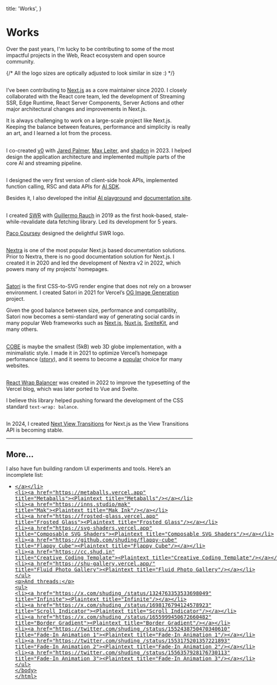   title: 'Works',
}

# Works

Over the past years, I'm lucky to be contributing to some of the most impactful projects in the Web, React ecosystem and open source community.

{/* All the logo sizes are optically adjusted to look similar in size :) */}

## [<Nextjs height={14} />](https://nextjs.org 'Next.js')

I’ve been contributing to [Next.js](https://nextjs.org) as a core maintainer since 2020. I closely collaborated with the React core team, led the development of Streaming SSR, Edge Runtime, React Server Components, Server Actions and other major architectural changes and improvements in Next.js.

It is always challenging to work on a large-scale project like Next.js. Keeping the balance between features, performance and simplicity is really an art, and I learned a lot from the process.

## [<V0 height={14}/>](https://v0.dev 'Vercel v0')

I co-created [v0](https://v0.dev) with [Jared Palmer](https://jaredpalmer.com), [Max Leiter](https://maxleiter.com), and [shadcn](https://shadcn.com/) in 2023. I helped design the application architecture and implemented multiple parts of the core AI and streaming pipeline.

## [<AISDK height={18}/>](https://github.com/vercel/ai 'Vercel AI SDK')

I designed the very first version of client-side hook APIs, implemented function calling, RSC and data APIs for [AI SDK](https://sdk.vercel.ai/).

Besides it, I also developed the initial [AI playground](https://sdk.vercel.ai/playground) and [documentation site](https://sdk.vercel.ai/docs).

## [<SWR height={13}/>](https://swr.vercel.app 'SWR')

I created [SWR](https://swr.vercel.app) with [Guillermo Rauch](https://rauchg.com) in 2019 as the first hook-based, stale-while-revalidate data fetching library. Led its development for 5 years.

[Paco Coursey](https://paco.me) designed the delightful SWR logo.

## [<Nextra height={14}/>](https://nextra.site 'Nextra')

[Nextra](https://nextra.site) is one of the most popular Next.js based documentation solutions. Prior to Nextra, there is no good documentation solution for Next.js. I created it in 2020 and led the development of Nextra v2 in 2022, which powers many of my projects’ homepages.

## [<Satori height={18}/>](https://github.com/vercel/satori 'Satori')

[Satori](https://github.com/vercel/satori) is the first CSS-to-SVG render engine that does not rely on a browser environment. I created Satori in 2021 for Vercel’s [OG Image Generation](https://vercel.com/blog/introducing-vercel-og-image-generation-fast-dynamic-social-card-images) project.

Given the good balance between size, performance and compatibility, Satori now becomes a semi-standard way of generating social cards in many popular Web frameworks such as [Next.js](https://nextjs.org/docs/app/api-reference/functions/image-response), [Nuxt.js](https://nuxt.com/modules/og-image), [SvelteKit](https://github.com/etherCorps/sveltekit-og), and many others.

## [<COBE height={18}/>](https://github.com/shuding/cobe 'COBE')

[COBE](https://github.com/shuding/cobe) is maybe the smallest (5kB) web 3D globe implementation, with a minimalistic style. I made it in 2021 to optimize Vercel’s homepage performance ([_story_](https://twitter.com/shuding_/status/1475916082875666441)), and it seems to become a [popular](https://x.com/imRazvanBadea/status/1804626727601422681) choice for many websites.

## [<ReactWrapBalancer height={18} />](https://react-wrap-balancer.vercel.app 'React Wrap Balancer')

[React Wrap Balancer](https://react-wrap-balancer.vercel.app) was created in 2022 to improve the typesetting of the Vercel blog, which was later ported to Vue and Svelte.

I believe this library helped pushing forward the development of the CSS standard `text-wrap: balance`.

## [<NextViewTransitions height={18}/>](https://github.com/shuding/next-view-transitions 'Next View Transitions')

In 2024, I created [Next View Transitions](https://github.com/shuding/next-view-transitions) for Next.js as the View Transitions API is becoming stable.

---

## More...

I also have fun building random UI experiments and tools. Here’s an incomplete list:

- [<Plaintext title="Y86 CPU Simulator"/>](https://y86.js.org 'Y86 Simulator')
- [<Plaintext title="Metaballs"/>](https://metaballs.vercel.app 'Metaballs')
- [<Plaintext title="Mak Ink"/>](https://inns.studio/mak 'Mak')
- [<Plaintext title="Frosted Glass"/>](https://frosted-glass.vercel.app 'Frosted Glass')
- [<Plaintext title="Composable SVG Shaders"/>](https://svg-shaders.vercel.app 'Composable SVG Shaders')
- [<Plaintext title="Flappy Cube"/>](https://github.com/shuding/flappy-cube 'Flappy Cube')
- [<Plaintext title="Creative Coding Template"/>](https://cc.shud.in 'Creative Coding Template')
- [<Plaintext title="Fluid Photo Gallery"/>](https://shu-gallery.vercel.app/ 'Fluid Photo Gallery')

And threads:

- [<Plaintext title="Infinite"/>](https://x.com/shuding_/status/1324763353533698049 'Infinite')
- [<Plaintext title="Scroll Indicator"/>](https://x.com/shuding_/status/1698176794124578923 'Scroll Indicator')
- [<Plaintext title="Border Gradient"/>](https://x.com/shuding_/status/1655999450672660482 'Border Gradient')
- [<Plaintext title="Fade-In Animation 1"/>](https://twitter.com/shuding_/status/1552438750470340610 'Fade-In Animation 1')
- [<Plaintext title="Fade-In Animation 2"/>](https://twitter.com/shuding_/status/1553175201357221893 'Fade-In Animation 2')
- [<Plaintext title="Fade-In Animation 3"/>](https://twitter.com/shuding_/status/1556357928176730113 'Fade-In Animation 3')
